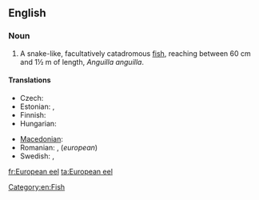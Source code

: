 ==English==
{{wikipedia}}

===Noun===
{{en-noun|sg=[[European]] [[eel]]}}

# A snake-like, facultatively catadromous [[fish]], reaching between 60 cm and 1½ m of length, ''Anguilla anguilla''.

====Translations====
{{trans-top|fish}}
* Czech: {{t+|cs|úhoř říční|m}}
* Estonian: {{t+|et|angerjas}}, {{t|fi|euroopa angerjas}}
* Finnish: {{t+|fi|ankerias}}
* Hungarian: {{t+|hu|angolna}}
{{trans-mid}}
* [[Macedonian]]: {{t|mk|јагула|f|tr=jágula}}
* Romanian: {{t|ro|anghilă europeană|f}}, {{t|ro|țipar |n}} (''european'')
* Swedish: {{t+|sv|ål|c}}, {{t|sv|europeisk ål|c}}
{{trans-bottom}}

[[Category:en:Fish]]

[[fr:European eel]]
[[ta:European eel]]